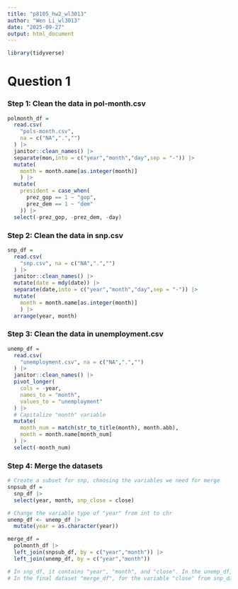 ```yaml
---
title: "p8105_hw2_wl3013"
author: "Wen Li_wl3013"
date: "2025-09-27"
output: html_document
---
```


```r
library(tidyverse)
```

# Question 1
### Step 1: Clean the data in pol-month.csv
```r
polmonth_df = 
  read.csv(
    "pols-month.csv",
    na = c("NA",".","")
  ) |> 
  janitor::clean_names() |> 
  separate(mon,into = c("year","month","day",sep = "-")) |>
  mutate(
    month = month.name[as.integer(month)] 
    ) |> 
  mutate(
    president = case_when(
      prez_gop == 1 ~ "gop",
      prez_dem == 1 ~ "dem"
    )) |> 
  select(-prez_gop, -prez_dem, -day)

```

### Step 2: Clean the data in snp.csv
```r
snp_df = 
  read.csv(
    "snp.csv", na = c("NA",".","")
  ) |> 
  janitor::clean_names() |> 
  mutate(date = mdy(date)) |> 
  separate(date,into = c("year","month","day",sep = "-")) |>
  mutate(
    month = month.name[as.integer(month)] 
    ) |> 
  arrange(year, month)
```

### Step 3: Clean the data in unemployment.csv
```r
unemp_df = 
  read.csv(
    "unemployment.csv", na = c("NA",".","")
  ) |> 
  janitor::clean_names() |> 
  pivot_longer(
    cols = -year,
    names_to = "month",
    values_to = "unemployment"
  ) |> 
  # Capitalize "month" variable
  mutate(
    month_num = match(str_to_title(month), month.abb),
    month = month.name[month_num]
  ) |> 
  select(-month_num)
```

### Step 4: Merge the datasets
```r
# Create a subset for snp, choosing the variables we need for merge
snpsub_df = 
  snp_df |> 
  select(year, month, snp_close = close)

# Change the variable type of "year" from int to chr
unemp_df <- unemp_df |> 
  mutate(year = as.character(year))

merge_df = 
  polmonth_df |> 
  left_join(snpsub_df, by = c("year","month")) |> 
  left_join(unemp_df, by = c("year","month"))

# In snp_df, it contains "year", "month", and "close". In the unemp_df, it contains "year", "month", and "unemployment". The same variables among these data is "year" and "month". 
# In the final dataset "merge_df", for the variable "close" from snp_data and "unemployment" from unemp_df, only part of the objects have data value.
```

